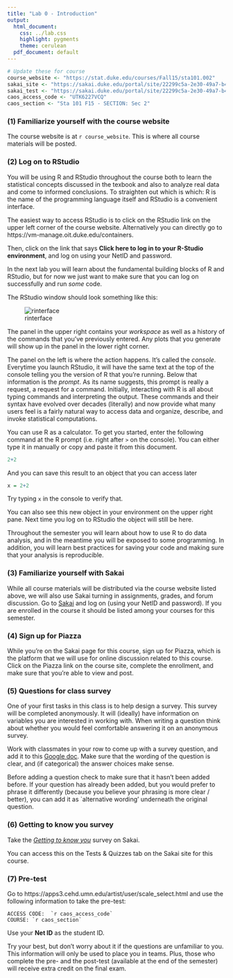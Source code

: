 ```yaml
---
title: "Lab 0 - Introduction"
output:
  html_document:
    css: ../lab.css
    highlight: pygments
    theme: cerulean
  pdf_document: default
---
```


```r
# Update these for course
course_website <- "https://stat.duke.edu/courses/Fall15/sta101.002"
sakai_site <- "https://sakai.duke.edu/portal/site/22299c5a-2e30-49a7-b46d-289ae3e0d739/page/f473d807-e64b-47bc-9a27-4e3ebb48496e#"
sakai_test <- "https://sakai.duke.edu/portal/site/22299c5a-2e30-49a7-b46d-289ae3e0d739/page/ded8317e-62b3-43cf-a414-a7169219df88"
caos_access_code <- "UTK6227VCQ"
caos_section <- "Sta 101 F15 - SECTION: Sec 2"
```


### (1) Familiarize yourself with the course website

The course website is at `r course_website`. This is where all course materials
will be posted.

### (2) Log on to RStudio

You will be using R and RStudio throughout the course both to learn the 
statistical concepts discussed in the texbook and also to analyze real data 
and come to informed conclusions.  To straighten out which is which: R is the 
name of the programming language itself and RStudio is a convenient interface.

The easiest way to access RStudio is to click on the RStudio link on the upper 
left corner of the course website. Alternatively you can directly go to 
https://vm-manage.oit.duke.edu/containers.

Then, click on the link that says **Click here to log in to your R-Studio
environment**, and log on using your NetID and password.

In the next lab you will learn about the fundamental building blocks of R and 
RStudio, but for now we just want to make sure that you can log on successfully 
and run *some* code.

The RStudio window should look something like this:

![rinterface](rInterface2015.png)

The panel in the upper right contains your *workspace* as well as a history of 
the commands that you've previously entered.  Any plots that you generate will 
show up in the panel in the lower right corner.

The panel on the left is where the action happens.  It's called the *console*.  
Everytime you launch RStudio, it will have the same text at the top of the 
console telling you the version of R that you're running.  Below that 
information is the *prompt*.  As its name suggests, this prompt is really a 
request, a request for a command.  Initially, interacting with R is all about 
typing commands and interpreting the output. These commands and their syntax 
have evolved over decades (literally) and now provide what many users feel is a 
fairly natural way to access data and organize, describe, and invoke 
statistical computations.

You can use R as a calculator. To get you started, enter the following command 
at the R prompt (i.e. right after `>` on the console).  You can either type it 
in manually or copy and paste it from this document.

```r
2+2
```

And you can save this result to an object that you can access later

```r
x = 2+2
```

Try typing `x` in the console to verify that.

You can also see this new object in your environment on the upper right pane. 
Next time you log on to RStudio the object will still be here.

Throughout the semester you will learn about how to use R to do data analysis, 
and in the meantime you will be exposed to some programming. In addition, you 
will learn best practices for saving your code and making sure that your 
analysis is reproducible.

### (3) Familiarize yourself with Sakai

While all course materials will be distributed via the course website listed 
above, we will also use Sakai turning in assignments, grades, and forum 
discussion. Go to [Sakai](`r sakai_site`) and log on (using your NetID and 
password). If you are enrolled in the course it should be listed among your 
courses for this semester.

### (4) Sign up for Piazza

While you're on the Sakai page for this course, sign up for Piazza, which is 
the platform that we will use for online discussion related to this course. 
Click on the Piazza link on the course site, complete the enrollment, and make 
sure that you're able to view and post.

### (5) Questions for class survey

One of your first tasks in this class is to help design a survey. This survey 
will be completed anonymously. It will (ideally) have information on variables 
you are interested in working with. When writing a question think about whether 
you would feel comfortable answering it on an anonymous survey.

Work with classmates in your row to come up with a survey question, and add it 
to this [Google doc](https://docs.google.com/document/d/1_WRRyPRz-fgSqFOUe1vwvniz9tgu6eFUNzF8BEpjL9U/edit?usp=sharing). 
Make sure that the wording of the question is clear, and (if categorical) the 
answer choices make sense.

Before adding a question check to make sure that it hasn’t been added before. 
If your question has already been added, but you would prefer to phrase it 
differently (because you believe your phrasing is more clear / better), you can 
add it as `alternative wording' underneath the original question.

### (6) Getting to know you survey

Take the [*Getting to know you*](`r sakai_test`) survey on Sakai.

You can access this on the Tests & Quizzes tab on the Sakai site for this 
course.

### (7) Pre-test

Go to https://apps3.cehd.umn.edu/artist/user/scale_select.html and use the 
following information to take the pre-test:

```
ACCESS CODE:  `r caos_access_code`
COURSE: `r caos_section`
```

Use your **Net ID** as the student ID.

Try your best, but don't worry about it if the questions are unfamiliar to you. 
This information will only be used to place you in teams. Plus, those who 
complete the pre- and the post-test (available at the end of the semester) will 
receive extra credit on the final exam.